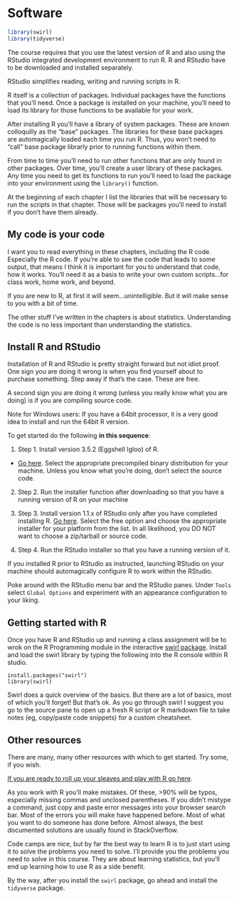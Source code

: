 # Software

```r
library(swirl)
library(tidyverse)
```

The course requires that you use the latest version of R and also using the RStudio integrated development environment to run R. R and RStudio have to be downloaded and installed separately. 

RStudio simplifies reading, writing and running scripts in R.

R itself is a collection of packages. Individual packages have the functions that you'll need. Once a package is installed on your machine, you'll need to load its library for those functions to be available for your work.

After installing R you'll have a library of system packages. These are known colloquilly as the "base" packages. The libraries for these base packages are automagically loaded each time you run R. Thus, you won't need to "call" base package librarly prior to running functions within them.

From time to time you'll need to run other functions that are only found in other packages. Over time, you'll create a user library of these packages. Any time you need to get its functions to run you'll need to load the package into your environment using the `library()` function. 

At the beginning of each chapter I list the libraries that will be necessary to run the scripts in that chapter. Those will be packages you'll need to install if you don't have them already.

## My code is your code

I want you to read everything in these chapters, including the R code. Especially the R code. If you're able to see the code that leads to some output, that means I think it is important for you to understand that code, how it works. You'll need it as a basis to write your own custom scripts...for class work, home work, and beyond.

If you are new to R, at first it will seem...unintelligible. But it will make sense to you with a bit of time.

The other stuff I've written in the chapters is about statistics. Understanding the code is no less important than understanding the statistics.

## Install R and RStudio

Installation of R and RStudio is pretty straight forward but not idiot proof. One sign you are doing it wrong is when you find yourself about to purchase something. Step away if that's the case. These are free. 

A second sign you are doing it wrong (unless you really know what you are doing) is if you are compiling source code.

Note for Windows users: If you have a 64bit processor, it is a very good idea to install and run the 64bit R version.

To get started do the following **in this sequence**:

1) Step 1. Install version 3.5.2 (Eggshell Igloo) of R. 
* [Go here](https://mirrors.nics.utk.edu/cran/). Select the appropriate precompiled binary distribution for your machine. Unless you know what you're doing, don't select the source code.

2) Step 2. Run the installer function after downloading so that you have a running version of R on your machine

3) Step 3. Install version 1.1.x of RStudio only after you have completed installing R. [Go here](https://www.rstudio.com/products/rstudio/download/). Select the free option and choose the appropriate installer for your platform from the list. In all likelihood, you DO NOT want to choose a zip/tarball or source code.

4) Step 4. Run the RStudio installer so that you have a running version of it.

If you installed R prior to RStudio as instructed, launching RStudio on your machine should automagically configure R to work within the RStudio. 

Poke around with the RStudio menu bar and the RStudio panes. Under `Tools` select `Global Options` and experiment with an appearance configuration to your liking.

## Getting started with R

Once you have R and RStudio up and running a class assignment will be to wrok on the R Programming module in the interactive [swirl package](https://swirlstats.com/). Install and load the swirl library by typing the following into the R console within R studio.

```
install.packages("swirl")
library(swirl)
```
Swirl does a quick overview of the basics. But there are a lot of basics, most of which you'll forget! But that's ok. As you go through swirl I suggest you go to the source pane to open up a fresh R script or R markdown file to take notes (eg, copy/paste code snippets) for a custom cheatsheet.

## Other resources

There are many, many other resources with which to get started. Try some, if you wish.

[If you are ready to roll up your sleaves and play with R go here](https://www.r-bloggers.com/the-5-most-effective-ways-to-learn-r/).

As you work with R you'll make mistakes. Of these, >90% will be typos, especially missing commas and unclosed parentheses. If you didn't mistype a command, just copy and paste error messages into your browser search bar. Most of the errors you will make have happened before. Most of what you want to do someone has done before. Almost always, the best documented solutions are usually found in StackOverflow.

Code camps are nice, but by far the best way to learn R is to just start using it to solve the problems you need to solve. I'll provide you the problems you need to solve in this course. They are about learning statistics, but you'll end up learning how to use R as a side benefit.

By the way, after you install the `swirl` package, go ahead and install the `tidyverse` package.

